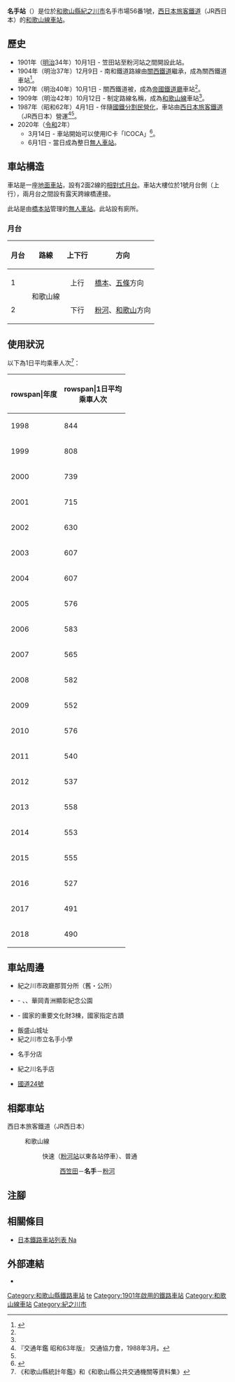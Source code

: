 {{NoteTA|G1=Transport
|T=zh-hans:名手站;zh-hk:名手站;zh-tw:名手車站;
|1=zh-hans:名手站;zh-hk:名手站;zh-tw:名手車站;
}}
{{Infobox station
|公司色 = #0072bc
|站名 = 名手
|圖片 = JR-west Nate Station.jpg
|圖片說明 = 車站入口
|日文原名 = 名手
|平假名 = なて
|羅馬拼音 = Nate
|副站名 = 
|電報略號 = ナテ
|所在地 = {{JPN}}[[和歌山縣|和歌山縣]][[紀之川市|紀之川市]]名手市場56番1號
|座標 = {{coord|34|16|23.3|N|135|26|1.88|E|type:railwaystation_region:JP-24|display=inline,title}}
|車站構造 = [[地面車站|地面車站]]
|月台配置 = 2面2線
|啟用年月日 = 1901年（[[明治|明治]]34年）10月1日
|廢站年月日 = 
|乘客人數 = 490
|上下車人次 = 
|統計年度 = 2018
|轉車 = 
|全寬備註 = [[無人車站|無人車站]]（設有自動售票機）
|adjacent = {{Adjacent stations|system=西日本旅客鐵道近畿地域路線|line=KT|left=西笠田|right=粉河|note-left=1.9km|note-mid=距離[[王寺站_(日本)|王寺]]63.2km|note-right=2.8km}}
}}
'''名手站'''（{{jpn|j=名手駅|hg=なてえき|rm=Nate eki|f=y}}）是位於[[和歌山縣|和歌山縣]][[紀之川市|紀之川市]]名手市場56番1號，[[西日本旅客鐵道|西日本旅客鐵道]]（JR西日本）的[[和歌山線|和歌山線]][[鐵路車站|車站]]。

== 歷史 ==
* 1901年（[[明治|明治]]34年）10月1日 - {{Translink|ja|紀和鉄道|紀和鐵道}}笠田站至粉河站之間開設此站。
* 1904年（明治37年）12月9日 - 南和鐵道路線由[[關西鐵道|關西鐵道]]繼承，成為關西鐵道車站<ref name="sone42">{{Cite book|author={{Translink|ja|曽根悟|曾根悟}}（監修）|title=週刊 歴史でめぐる鉄道全路線 国鉄・JR|editor=朝日新聞出版分冊百科編集部（編集）|publisher={{Translink|ja|朝日新聞出版}}|series=週刊朝日百科|volume=42号 阪和線・和歌山線・桜井線・湖西線・関西空港線|date=2010-05-16|pages=20-21|language=ja}}</ref>。
* 1907年（明治40年）10月1日 - 關西鐵道被{{Translink|ja|鉄道国有法|鐵道國有法|國有化}}，成為[[帝國鐵道廳|帝國鐵道廳]]車站<ref name="sone42"/>。
* 1909年（明治42年）10月12日 - 制定路線名稱，成為[[和歌山線|和歌山線]]車站<ref name="sone42"/>。
* 1987年（昭和62年）4月1日 - 伴隨[[國鐵分割民營化|國鐵分割民營化]]，車站由[[西日本旅客鐵道|西日本旅客鐵道]]（JR西日本）營運<ref name="trafic-yearbook-1988">『交通年鑑 昭和63年版』 交通協力會，1988年3月。</ref><ref name="sone42"/>。
* 2020年（[[令和|令和]]2年）
** 3月14日 - 車站開始可以使用IC卡「ICOCA」<ref>{{Cite press release|url=https://www.westjr.co.jp/press/article/items/191213_00_wakayama.pdf|archiveurl=https://web.archive.org/web/20210104022914/https://www.westjr.co.jp/press/article/items/191213_00_wakayama.pdf|format=PDF|language=ja|title=2020年春ダイヤ改正について|publisher=西日本旅客鉄道和歌山支社|date=2019-12-13|accessdate=2021-01-08|archivedate=2021-01-04|dead-url=no}}</ref>。
** 6月1日 - 當日成為整日[[無人車站|無人車站]]。

== 車站構造 ==
車站是一座[[地面車站|地面車站]]，設有2面2線的[[相對式月台|相對式月台]]。車站大樓位於1號月台側（上行），兩月台之間設有露天跨線橋連接。

此站是由[[橋本站_(和歌山縣)|橋本站]]管理的[[無人車站|無人車站]]。此站設有廁所。

=== 月台 ===
{| rules="rows" class="wikitable"
!月台!!路線!!上下行!!方向
|-
! 1
| rowspan="2"| '''{{JR西路線記号|K|T}}''' 和歌山線
| style="text-align:center" | 上行
| [[橋本站_(和歌山縣)|橋本]]、[[五條站_(奈良縣)|五條]]方向
|-
! 2
| style="text-align:center" | 下行
| [[粉河站|粉河]]、[[和歌山站|和歌山]]方向
|}

== 使用狀況 ==
以下為1日平均乘車人次<ref>《和歌山縣統計年鑑》和《和歌山縣公共交通機關等資料集》</ref>：
{| class="wikitable" style="text-align:right;"
|-
!rowspan|年度
!rowspan|1日平均<br>乘車人次
|-
|1998
|844
|-
|1999
|808
|-
|2000
|739
|-
|2001
|715
|-
|2002
|630
|-
|2003
|607
|-
|2004
|607
|-
|2005
|576
|-
|2006
|583
|-
|2007
|565
|-
|2008
|582
|-
|2009
|552
|-
|2010
|576
|-
|2011
|540
|-
|2012
|537
|-
|2013
|558
|-
|2014
|553
|-
|2015
|555
|-
|2016
|527
|-
|2017
|491
|-
|2018
|490
|}
== 車站周邊 ==
* 紀之川市政廳那賀分所（舊・{{Translink|ja|那賀町 (和歌山県)|那賀町 (和歌山縣)|那賀町}}公所）
* {{Translink|ja|青洲の里|青洲之里}} - {{Translink|ja|春林軒}}、{{Translink|ja|フラワーヒルミュージアム|花山博物館}}、華岡青洲顯彰紀念公園
* {{Translink|ja|旧名手宿本陣|舊名手宿本陣}} - 國家的重要文化財3棟，國家指定古蹟
* 飯盛山城址
* 紀之川市立名手小學
* {{Translink|ja|紀陽銀行}}名手分店
* {{Translink|ja|オークワ|大桑}}紀之川名手店
* [[國道24號|國道24號]]

== 相鄰車站 ==
; 西日本旅客鐵道（JR西日本）
: {{JR西路線記号|K|T}} 和歌山線
:: {{color|#f60|■}}快速（[[粉河站|粉河站]]以東各站停車）、{{color|#999|■}}普通
::: [[西笠田站|西笠田]]－'''名手'''－[[粉河站|粉河]]
== 注腳 ==
{{Reflist}}
== 相關條目 ==
* [[日本鐵路車站列表_Na|日本鐵路車站列表 Na]]
== 外部連結 ==
* {{外部連結/JR西日本車站|0621822|名手}}{{ja icon}}
{{和歌山線}}
{{DEFAULTSORT:Nate}}
[[Category:和歌山縣鐵路車站|Category:和歌山縣鐵路車站]]
[[Category:日本鐵路車站_Na|te]]
[[Category:1901年啟用的鐵路車站|Category:1901年啟用的鐵路車站]]
[[Category:和歌山線車站|Category:和歌山線車站]]
[[Category:紀之川市|Category:紀之川市]]